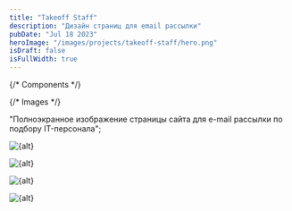 ```yaml
---
title: "Takeoff Staff"
description: "Дизайн страниц для email рассылки"
pubDate: "Jul 18 2023"
heroImage: "/images/projects/takeoff-staff/hero.png"
isDraft: false
isFullWidth: true
---
```


{/* Components */}

{/* Images */}

  "Полноэкранное изображение страницы сайта для e-mail рассылки по подбору IT-персонала";

<HeroImage client:only="react">
  <Image
    src={fullPageSlice_1}
    alt={alt}
    format={format}
    quality={quality}
    decoding="async"
  />
</HeroImage>

<Image
  src={fullPageSlice_2}
  alt={alt}
  format={format}
  quality={quality}
  decoding="async"
  loading="lazy"
/>

<Image
  src={fullPageSlice_3}
  alt={alt}
  format={format}
  quality={quality}
  decoding="async"
  loading="lazy"
/>

<Image
  src={fullPageSlice_4}
  alt={alt}
  format={format}
  quality={quality}
  decoding="async"
  loading="lazy"
/>
